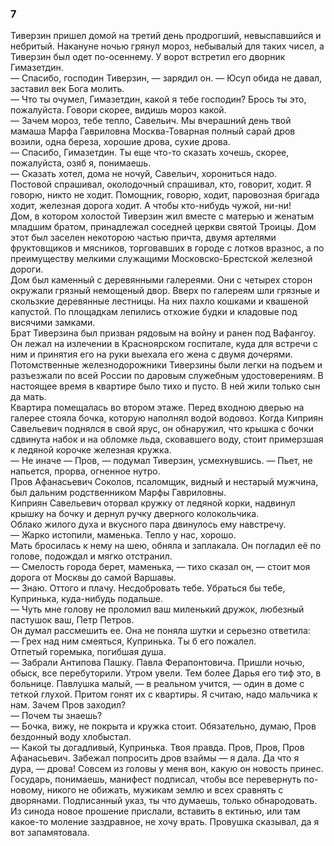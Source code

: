 ### 7 {-}

Тиверзин пришел домой на третий день продрогший, невыспавшийся и небритый. Накануне ночью грянул мороз, небывалый для таких чисел, а Тиверзин был одет по-осеннему. У ворот встретил его дворник Гимазетдин.<br/> — Спасибо, господин Тиверзин, — зарядил он. — Юсуп обида не давал, заставил век Бога молить.<br/> — Что ты очумел, Гимазетдин, какой я тебе господин? Брось ты это, пожалуйста. Говори скорее, видишь мороз какой.<br/> — Зачем мороз, тебе тепло, Савельич. Мы вчерашний день твой мамаша Марфа Гавриловна Москва-Товарная полный сарай дров возили, одна береза, хорошие дрова, сухие дрова.<br/> — Спасибо, Гимазетдин. Ты еще что-то сказать хочешь, скорее, пожалуйста, озяб я, понимаешь.<br/> — Сказать хотел, дома не ночуй, Савельич, хорониться надо.<br/> Постовой спрашивал, околодочный спрашивал, кто, говорит, ходит. Я говорю, никто не ходит. Помощник, говорю, ходит, паровозная бригада ходит, железная дорога ходит. А чтобы кто-нибудь чужой, ни-ни!<br/> Дом, в котором холостой Тиверзин жил вместе с матерью и женатым младшим братом, принадлежал соседней церкви святой Троицы. Дом этот был заселен некоторою частью причта, двумя артелями фруктовщиков и мясников, торговавших в городе с лотков вразнос, а по преимуществу мелкими служащими Московско-Брестской железной дороги.<br/> Дом был каменный с деревянными галереями. Они с четырех сторон окружали грязный немощеный двор. Вверх по галереям шли грязные и скользкие деревянные лестницы. На них пахло кошками и квашеной капустой. По площадкам лепились отхожие будки и кладовые под висячими замками.<br/> Брат Тиверзина был призван рядовым на войну и ранен под Вафангоу. Он лежал на излечении в Красноярском госпитале, куда для встречи с ним и принятия его на руки выехала его жена с двумя дочерями. Потомственные железнодорожники Тиверзины были легки на подъем и разъезжали по всей России по даровым служебным удостоверениям. В настоящее время в квартире было тихо и пусто. В ней жили только сын да мать.<br/> Квартира помещалась во втором этаже. Перед входною дверью на галерее стояла бочка, которую наполнял водой водовоз. Когда Киприян Савельевич поднялся в свой ярус, он обнаружил, что крышка с бочки сдвинута набок и на обломке льда, сковавшего воду, стоит примерзшая к ледяной корочке железная кружка.<br/> — Не иначе — Пров, — подумал Тиверзин, усмехнувшись. — Пьет, не напьется, прорва, огненное нутро.<br/> Пров Афанасьевич Соколов, псаломщик, видный и нестарый мужчина, был дальним родственником Марфы Гавриловны.<br/> Киприян Савельевич оторвал кружку от ледяной корки, надвинул крышку на бочку и дернул ручку дверного колокольчика.<br/> Облако жилого духа и вкусного пара двинулось ему навстречу.<br/> — Жарко истопили, маменька. Тепло у нас, хорошо.<br/> Мать бросилась к нему на шею, обняла и заплакала. Он погладил её по голове, подождал и мягко отстранил.<br/> — Смелость города берет, маменька, — тихо сказал он, — стоит моя дорога от Москвы до самой Варшавы.<br/> — Знаю. Оттого и плачу. Несдобровать тебе. Убраться бы тебе, Купринька, куда-нибудь подальше.<br/> — Чуть мне голову не проломил ваш миленький дружок, любезный пастушок ваш, Петр Петров.<br/> Он думал рассмешить ее. Она не поняла шутки и серьезно ответила:<br/> — Грех над ним смеяться, Купринька. Ты б его пожалел.<br/> Отпетый горемыка, погибшая душа.<br/> — Забрали Антипова Пашку. Павла Ферапонтовича. Пришли ночью, обыск, все перебуторили. Утром увели. Тем более Дарья его тиф это, в больнице. Павлушка малый, — в реальном учится, — один в доме с теткой глухой. Притом гонят их с квартиры. Я считаю, надо мальчика к нам. Зачем Пров заходил?<br/> — Почем ты знаешь?<br/> — Бочка, вижу, не покрыта и кружка стоит. Обязательно, думаю, Пров бездонный воду хлобыстал.<br/> — Какой ты догадливый, Купринька. Твоя правда. Пров, Пров, Пров Афанасьевич. Забежал попросить дров взаймы — я дала. Да что я дура, — дрова! Совсем из головы у меня вон, какую он новость принес. Государь, понимаешь, манифест подписал, чтобы все перевернуть по-новому, никого не обижать, мужикам землю и всех сравнять с дворянами. Подписанный указ, ты что думаешь, только обнародовать. Из синода новое прошение прислали, вставить в ектинью, или там какое-то моление заздравное, не хочу врать. Провушка сказывал, да я вот запамятовала.

